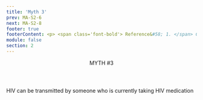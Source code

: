 ```yaml
---
title: 'Myth 3'
prev: MA-S2-6
next: MA-S2-8
footer: true
footerContent: <p> <span class='font-bold'> Reference&#58; 1. </span> Centers for Disease Control and Prevention. HIV Treatment. April 20, 2022. Accessed May 19, 2022. https://www.cdc.gov/hiv/basics/livingwithhiv/treatment.html <span class='font-bold'>2. </span> Eisinger RW, Dieffenbach CW, Fauci AS. HIV viral load and transmissibility of HIV infection&#58; undetectable equals untransmittable. JAMA. 2019;321(5):451-452. doi:10.1001/jama.2018.21167</p>
module: false
section: 2
---
```


<Header>
  MYTH <span className="text-red">#3</span>
</Header>
<StickyPicture image="/GettyImages-1267922800_FPO_BW.png" primary>
  <Pic
    src="/Group_491.svg"
    className="h-[75px] w-[75px] xl:h-[150px] xl:w-[150px]"
  />
  <PP className="font-sans font-bold text-2xl xl:text-3xl text-red">
    HIV can be transmitted by someone who is currently taking HIV medication
  </PP>
  <br />
  <List
    type="simple"
    fontSize="text-1rem xl:text-1.5rem"
    list="If someone is living with and being treated for HIV (and taking their medicines as prescribed), the amount of HIV in their body (viral load) can be reduced to a level so low that it cannot be passed to others through sex 1
    This concept is known as U=U (undetectable = untransmittable) 2"
  />
</StickyPicture>

